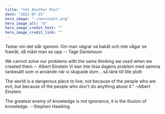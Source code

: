 ```yaml
---
title: "Yet Another Post"
date: "2021-07-25"
hero_image: "./neuronett.png"
hero_image_alt: "A"
hero_image_credit_text: ""
hero_image_credit_link: ""
---
```

Testar om det slår igenom.
Om man vägrar se bakåt och inte vågar se framåt, då måst man se upp -- Tage Danielsson

We cannot solve our problems with the same thinking we used when we created them.--
Albert Einstein
Vi kan inte lösa dagens problem med samma tankesätt som vi använde när vi skapade dom .. så tänk till lille plutt

The world is a dangerous place to live; not because of the people who are evil, but because of the people who don't do anything about it."
~Albert Einstein

The greatest enemy of knowledge is not ignorance, it is the illusion of knowledge.
--Stephen Hawking
